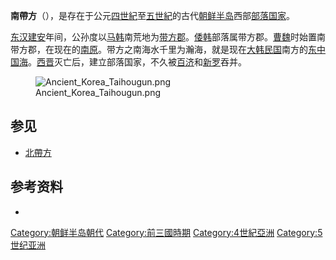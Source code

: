 '''南帶方'''（{{lang-ko|남대방}}），是存在于公元[[四世紀|四世紀]]至[[五世紀|五世紀]]的古代[[朝鲜半岛|朝鲜半岛]]西部[[部落|部落]][[国家|国家]]。

[[东汉|东汉]][[建安|建安]]年间，公孙度以[[马韩|马韩]]南荒地为[[带方郡|带方郡]]。[[倭|倭]][[三韩|韩]]部落属带方郡。[[曹魏|曹魏]]时始置南带方郡，在现在的[[南原|南原]]。带方之南海水千里为瀚海，就是现在[[大韩民国|大韩民国]]南方的[[东中国海|东中国海]]。[[西晋|西晋]]灭亡后，建立部落国家，不久被[[百济|百济]]和[[新罗|新罗]]吞并。

[[File:Ancient_Korea_Taihougun.png|left]]

==参见==
*[[北帶方|北帶方]]

==参考资料==
*{{cite book|title=《[[三国遗事|三国遗事]]》|author=[[一然|一然]]|year=[[高丽|高丽]]}}


[[Category:朝鲜半岛朝代|Category:朝鲜半岛朝代]]
[[Category:前三國時期|Category:前三國時期]]
[[Category:4世紀亞洲|Category:4世紀亞洲]]
[[Category:5世纪亚洲|Category:5世纪亚洲]]